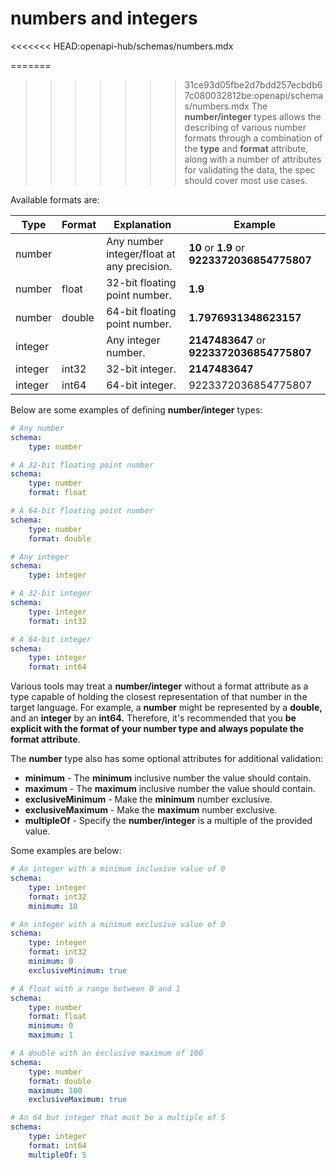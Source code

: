 # numbers and integers

<<<<<<< HEAD:openapi-hub/schemas/numbers.mdx

=======
>>>>>>> 31ce93d05fbe2d7bdd257ecbdb67c080032812be:openapi/schemas/numbers.mdx
The **number/integer** types allows the describing of various number formats through a combination of the **type** and **format** attribute, along with a number of attributes for validating the data, the spec should cover most use cases.

Available formats are:

| Type | Format | Explanation | Example |
| --- | --- | --- | --- |
| number |     | Any number integer/float at any precision. | **10** or **1.9** or **9223372036854775807** |
| number | float | 32-bit floating point number. | **1.9** |
| number | double | 64-bit floating point number. | **1.7976931348623157** |
| integer |     | Any integer number. | **2147483647** or **9223372036854775807** |
| integer | int32 | 32-bit integer. | **2147483647** |
| integer | int64 | 64-bit integer. | 9223372036854775807 |

Below are some examples of defining **number/integer** types:

```yaml
# Any number
schema:
    type: number

# A 32-bit floating point number
schema:
    type: number
    format: float

# A 64-bit floating point number
schema:
    type: number
    format: double

# Any integer
schema:
    type: integer

# A 32-bit integer
schema:
    type: integer
    format: int32

# A 64-bit integer
schema:
    type: integer
    format: int64
```

Various tools may treat a **number/integer** without a format attribute as a type capable of holding the closest representation of that number in the target language. For example, a **number** might be represented by a **double,** and an **integer** by an **int64.** Therefore, it's recommended that you **be explicit with the format of your number type and always populate the format attribute**.

The **number** type also has some optional attributes for additional validation:

- **minimum** \- The **minimum** inclusive number the value should contain.
- **maximum** \- The **maximum** inclusive number the value should contain.
- **exclusiveMinimum** \- Make the **minimum** number exclusive.
- **exclusiveMaximum** \- Make the **maximum** number exclusive.
- **multipleOf** \- Specify the **number/integer** is a multiple of the provided value.

Some examples are below:

```yaml
# An integer with a minimum inclusive value of 0
schema:
    type: integer
    format: int32
    minimum: 10

# An integer with a minimum exclusive value of 0
schema:
    type: integer
    format: int32
    minimum: 0
    exclusiveMinimum: true

# A float with a range between 0 and 1
schema:
    type: number
    format: float
    minimum: 0
    maximum: 1

# A double with an exclusive maximum of 100
schema:
    type: number
    format: double
    maximum: 100
    exclusiveMaximum: true

# An 64 but integer that must be a multiple of 5
schema:
    type: integer
    format: int64
    multipleOf: 5
```
